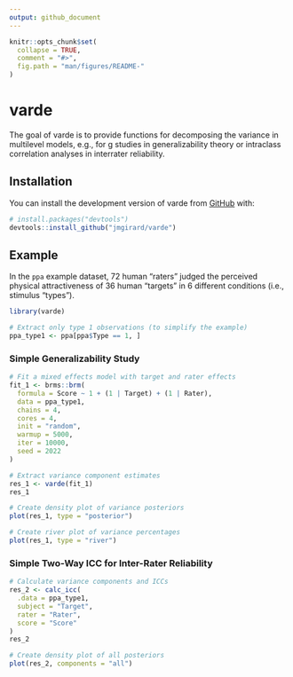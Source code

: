 ```yaml
---
output: github_document
---
```


<!-- README.md is generated from README.Rmd. Please edit that file -->

```r
knitr::opts_chunk$set(
  collapse = TRUE,
  comment = "#>",
  fig.path = "man/figures/README-"
)
```

# varde

<!-- badges: start -->
<!-- badges: end -->

The goal of varde is to provide functions for decomposing the variance in multilevel models, e.g., for g studies in generalizability theory or intraclass correlation analyses in interrater reliability.

## Installation

You can install the development version of varde from [GitHub](https://github.com/) with:

``` r
# install.packages("devtools")
devtools::install_github("jmgirard/varde")
```

## Example

In the `ppa` example dataset, 72 human "raters" judged the perceived physical attractiveness of 36 human "targets" in 6 different conditions (i.e., stimulus "types").

```r
library(varde)

# Extract only type 1 observations (to simplify the example)
ppa_type1 <- ppa[ppa$Type == 1, ]
```


### Simple Generalizability Study

```r
# Fit a mixed effects model with target and rater effects
fit_1 <- brms::brm(
  formula = Score ~ 1 + (1 | Target) + (1 | Rater),
  data = ppa_type1,
  chains = 4,
  cores = 4,
  init = "random",
  warmup = 5000,
  iter = 10000,
  seed = 2022
)
```

```r
# Extract variance component estimates
res_1 <- varde(fit_1)
res_1
```

```r
# Create density plot of variance posteriors
plot(res_1, type = "posterior")
```

```r
# Create river plot of variance percentages
plot(res_1, type = "river")
```

### Simple Two-Way ICC for Inter-Rater Reliability

```r
# Calculate variance components and ICCs
res_2 <- calc_icc(
  .data = ppa_type1, 
  subject = "Target",
  rater = "Rater",
  score = "Score"
)
res_2
```

```r
# Create density plot of all posteriors
plot(res_2, components = "all")
```
